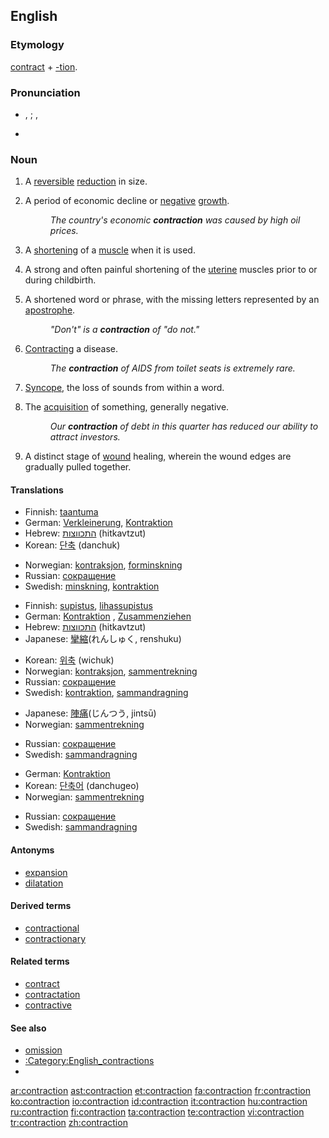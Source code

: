 ==English==

===Etymology===
[[contract]] + [[-tion]].

===Pronunciation===
* {{a|UK}} {{IPA|/ˈkɒn.tɹæk.ʃən/}}, {{SAMPA|/"kQn.tr{k.S@n/}} {{qualifier|stressed}}; {{IPA|/kənˈtræk.ʃən/}}, {{SAMPA|/k@n"tr{k.S@n/}} {{qualifier|unstressed}}
* {{rhymes|ækʃən}}

===Noun===
{{en-noun}}

# A [[reversible]] [[reduction]] in size.
# {{economics}} A period of economic decline or [[negative]] [[growth]].
#: ''The country's economic '''contraction''' was caused by high oil prices.''
# {{biology}} A [[shorten]]ing of a [[muscle]] when it is used.
# {{medicine}} A strong and often painful shortening of the [[uterine]] muscles prior to or during childbirth.
# {{grammar}} A shortened word or phrase, with the missing letters represented by an [[apostrophe]].
#: ''"Don't" is a '''contraction''' of "do not."''
# {{medicine}} [[contract|Contracting]] a disease.
#: ''The '''contraction''' of AIDS from toilet seats is extremely rare.''
# {{phonetics}} [[syncope|Syncope]], the loss of sounds from within a word.
# The [[acquisition]] of something, generally negative.
#: ''Our '''contraction''' of debt in this quarter has reduced our ability to attract investors.''
# {{medicine}} A distinct stage of [[wound]] healing, wherein the wound edges are gradually pulled together.

====Translations====
{{trans-top|reduction in size or activity}}
* Finnish: [[taantuma]]
* German: [[Verkleinerung]], [[Kontraktion]]
* Hebrew: [[התכווצות]] (hitkavtzut) {{f}}
* Korean: [[단축]] (danchuk)
{{trans-mid}}
* Norwegian: [[kontraksjon]], [[forminskning]]
* Russian: [[сокращение]]
* Swedish: [[minskning]], [[kontraktion]]
{{trans-bottom}}

{{trans-top|shortening of a muscle when it is used}}
* Finnish: [[supistus]], [[lihassupistus]]
* German: [[Kontraktion]] {{f}}, [[Zusammenziehen]] {{n}}
* Hebrew: [[התכווצות]] (hitkavtzut) {{f}}
* Japanese: [[攣縮]](れんしゅく, renshuku)
{{trans-mid}}
* Korean: [[위축]] (wichuk)
* Norwegian: [[kontraksjon]], [[sammentrekning]]
* Russian: [[сокращение]]
* Swedish: [[kontraktion]], [[sammandragning]]
{{trans-bottom}}

{{trans-top|painful shortening of the uterine muscles}}
* Japanese: [[陣痛]](じんつう, jintsū)
* Norwegian: [[sammentrekning]]
{{trans-mid}}
* Russian: [[сокращение]]
* Swedish: [[sammandragning]]
{{trans-bottom}}

{{trans-top|shortened word or phrase}}
* German: [[Kontraktion]] {{f}}
* Korean: [[단축어]] (danchugeo)
* Norwegian: [[sammentrekning]]
{{trans-mid}}
* Russian: [[сокращение]]
* Swedish: [[sammandragning]]
{{trans-bottom}}

====Antonyms====
* [[expansion]]
* [[dilatation]]

====Derived terms====
* [[contractional]]
* [[contractionary]]

====Related terms====
* [[contract]]
* [[contractation]]
* [[contractive]]

====See also====
* [[omission]]
* [[:Category:English_contractions]]
* {{pedialite|dab=contraction}}

[[ar:contraction]]
[[ast:contraction]]
[[et:contraction]]
[[fa:contraction]]
[[fr:contraction]]
[[ko:contraction]]
[[io:contraction]]
[[id:contraction]]
[[it:contraction]]
[[hu:contraction]]
[[ru:contraction]]
[[fi:contraction]]
[[ta:contraction]]
[[te:contraction]]
[[vi:contraction]]
[[tr:contraction]]
[[zh:contraction]]